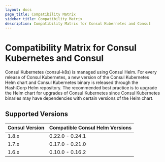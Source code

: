 ```yaml
---
layout: docs
page_title: Compatibility Matrix
sidebar_title: Compatibility Matrix
description: Compatibility Matrix for Consul Kubernetes and Consul
---
```


# Compatibility Matrix for Consul Kubernetes and Consul 

Consul Kubernetes (consul-k8s) is managed using Consul Helm. For every release of Consul Kubernetes, a new version of the Consul Kubernetes 
Helm chart and Consul Kubernetes binary is released through the HashiCorp Helm repository. The recommended best practice is to upgrade
the Helm chart for upgrades of Consul Kubernetes since Consul Kubernetes binaries may have dependencies with certain versions of
the Helm chart. 

## Supported Versions

| Consul Version      | Compatible Consul Helm Versions  |
| ------------------- | -------------------------------- |
| 1.8.x               | 0.22.0 - 0.24.1                  |
| 1.7.x               | 0.17.0 - 0.21.0                  |
| 1.6.x               | 0.10.0 - 0.16.2                  |
